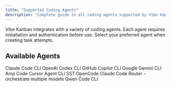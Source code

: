 ```yaml
---
title: "Supported Coding Agents"
description: "Complete guide to all coding agents supported by Vibe Kanban, including installation and authentication instructions"
---
```


Vibe Kanban integrates with a variety of coding agents. Each agent requires installation and authentication before use. Select your preferred agent when creating task attempts.

## Available Agents

<CardGroup cols={2}>
<Card title="Claude Code" icon="https://www.vibekanban.com/images/logos/claude.svg" href="/agents/claude-code">
Claude Code CLI
</Card>

<Card title="OpenAI Codex" icon="https://www.vibekanban.com/images/logos/openai-logo.svg" href="/agents/openai-codex">
OpenAI Codex CLI
</Card>

<Card title="GitHub Copilot" icon="https://www.vibekanban.com/images/logos/github-copilot-logo.svg" href="/agents/github-copilot">
GitHub Copilot CLI
</Card>

<Card title="Gemini CLI" icon="https://www.vibekanban.com/images/logos/gemini-logo.svg" href="/agents/gemini-cli">
Google Gemini CLI
</Card>

<Card title="Amp" icon="https://www.vibekanban.com/images/logos/amp-logo.svg" href="/agents/amp">
Amp Code
</Card>

<Card title="Cursor Agent CLI" icon="https://www.vibekanban.com/images/logos/cursor-logo-light.png" href="/agents/cursor-cli">
Cursor Agent CLI 
</Card>

<Card title="OpenCode" icon="https://www.vibekanban.com/images/logos/opencode-light.svg" href="/agents/opencode">
SST OpenCode
</Card>

<Card title="Claude Code Router" icon="https://www.vibekanban.com/images/logos/claude.svg#" href="/agents/ccr">
Claude Code Router - orchestrate multiple models
</Card>

<Card title="Qwen Code" icon="https://www.vibekanban.com/images/logos/qwen-logo.png#" href="/agents/qwen-code">
Qwen Code CLI
</Card>
</CardGroup>
